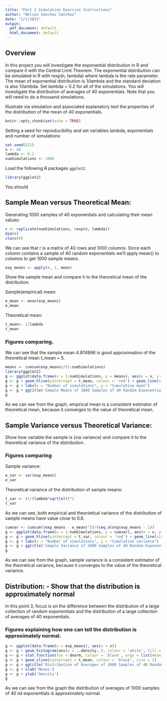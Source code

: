```yaml
---
title: "Part 1 Simulation Exercise Instructions"
author: "Nelson Sánchez Sánchez"
date: "2/1/2021"
output:
  pdf_document: default
  html_document: default
---
```


## Overview

In this project you will investigate the exponential distribution in R and compare it with the Central Limit Theorem. The exponential distribution can be simulated in R with rexp(n, lambda) where lambda is the rate parameter. The mean of exponential distribution is 1/lambda and the standard deviation is also 1/lambda. Set lambda = 0.2 for all of the simulations. You will investigate the distribution of averages of 40 exponentials. Note that you will need to do a thousand simulations.

Illustrate via simulation and associated explanatory text the properties of the distribution of the mean of 40 exponentials.


```r
knitr::opts_chunk$set(echo = TRUE)
```

Setting a seed for reproducibility and set variables lambda, exponentials and number of simulations:

```r
set.seed(321)
n <- 40
lambda <- 0.2
numSimulations <- 1000
```

Load the following R packages `ggplot2`.

```r
library(ggplot2)
```

You should


## Sample Mean versus Theoretical Mean:

Generating 1000 samples of 40 exponentials and calculating their mean values:

```r
r <- replicate(numSimulations, rexp(n, lambda))
dim(r)
class(r)
```

We can see that r is a matrix of 40 rows and 1000 columns.
Since each column contains a sample of 40 random exponentials we'll apply mean() to columns to get 1000 
sample means.

```r
exp_means <- apply(r, 2, mean)
```


Show the sample mean and compare it to the theoretical mean of the distribution.

Sample(empirical) mean:

```r
e_mean <- mean(exp_means)
e_mean
```

Theoretical mean:

```r
t_mean<- 1/lambda
t_mean
```

### Figures comparing.

We can see that the sample mean 4.974996 is good approximation of the theoretical mean t_mean = 5.

```r
means <- cumsum(exp_means)/(1:numSimulations)
library(ggplot2)
g <- ggplot(data.frame(x = 1:numSimulations, y = means), aes(x = x, y = y))
g <- g + geom_hline(yintercept = t_mean, colour = 'red') + geom_line(size = 1)
g <- g + labs(x = "Number of simulations", y = "Cumulative mean")
g <- g + ggtitle('Sample Means of 1000 Samples of 40 Random Exponentials ')
g
```

As we can see from the graph, empirical mean is a consistent estimator of theoretical mean, because it converges to the value of theoretical mean.


## Sample Variance versus Theoretical Variance:

Show how variable the sample is (via variance) and compare it to the theoretical variance of the distribution.

### Figures comparing

Sample variance:

```r
e_var <- var(exp_means)
e_var
```

Theoretical variance of the distribution of sample means:

```r
t_var <- (1/(lambda*sqrt(n)))^2
t_var
```

As we can see, both empirical and theorietical variance of the distribution of sample means have value close to 0.6.

```r
cumvar <- cumsum((exp_means - e_mean)^2)/(seq_along(exp_means - 1))
g <- ggplot(data.frame(x = 1:numSimulations, y = cumvar), aes(x = x, y = y))
g <- g + geom_hline(yintercept = t_var, colour = 'red') + geom_line(size = 1)
g <- g + labs(x = "Number of simulations", y = "Cumulative variance")
g <- g + ggtitle('Sample Variance of 1000 Samples of 40 Random Exponentials ')
g
```

As we can see from the graph, sample variance is a consistent estimator of the theoretical variance, because it converges to the value of the theoretical variance.


## Distribution: - Show that the distribution is approximately normal

In this point 3, focus is on the difference between the distribution of a large collection of random exponentials and the distribution of a large collection of averages of 40 exponentials.

### Figures explaining how one can tell the distribution is approximately normal.

```r
g <- ggplot(data.frame(x = exp_means), aes(x = x))
g <- g + geom_histogram(aes(y = ..density..), colour = 'white', fill = 'salmon') 
g <- g + stat_function(fun = dnorm, colour = 'black', args = list(mean = t_mean, sd = sd))
g <- g + geom_vline(xintercept = t_mean, colour = 'black', size = 1)
g <- g + ggtitle('Distribution of Averages of 1000 Samples of 40 Random Exponential Variables') 
g <- g + xlab('Means')
g <- g + ylab('Density')
g
```

As we can see from the graph the distribution of averages of 1000 samples of 40 iid exponentials is approximately normal.

